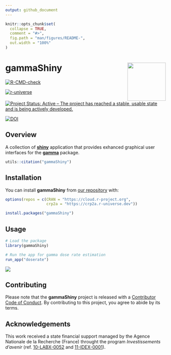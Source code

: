 ```yaml
---
output: github_document
---
```


<!-- README.md is generated from README.Rmd. Please edit that file -->

```r
knitr::opts_chunk$set(
  collapse = TRUE,
  comment = "#>",
  fig.path = "man/figures/README-",
  out.width = "100%"
)
```

# gammaShiny <img width=120px src="man/figures/logo.png" align="right" />

<!-- badges: start -->
[![R-CMD-check](https://github.com/crp2a/gammaShiny/actions/workflows/R-CMD-check.yaml/badge.svg)](https://github.com/crp2a/gammaShiny/actions/workflows/R-CMD-check.yaml)

[![r-universe](https://crp2a.r-universe.dev/badges/gammaShiny)](https://crp2a.r-universe.dev)

[![Project Status: Active – The project has reached a stable, usable state and is being actively developed.](https://www.repostatus.org/badges/latest/active.svg)](https://www.repostatus.org/#active)

[![DOI](https://zenodo.org/badge/DOI/10.5281/zenodo.4139005.svg)](https://doi.org/10.5281/zenodo.4139005)
<!-- badges: end -->

## Overview

A collection of [**shiny**](https://shiny.rstudio.com) application that provides exhanced graphical user interfaces for the [**gamma**](https://github.com/crp2a/gamma) package.

```r
utils::citation("gammaShiny")
```

## Installation

You can install **gammaShiny** from [our repository](https://crp2a.r-universe.dev) with:

```r
options(repos = c(CRAN = "https://cloud.r-project.org",
                  crp2a = "https://crp2a.r-universe.dev"))

install.packages("gammaShiny")
```

## Usage

```r
# Load the package
library(gammaShiny)

# Run the app for gamma dose rate estimation
run_app("doserate")
```

![](man/figures/README-shiny-1.png)

## Contributing

Please note that the **gammaShiny** project is released with a [Contributor Code of Conduct](https://github.com/crp2a/gammaShiny/blob/master/.github/CODE_OF_CONDUCT.md). By contributing to this project, you agree to abide by its terms.

## Acknowledgements

This work received a state financial support managed by the Agence Nationale de la Recherche (France) throught the program *Investissements d'avenir* (ref. [10-LABX-0052](https://lascarbx.labex.u-bordeaux.fr) and [11-IDEX-0001](https://amidex.univ-amu.fr)).
